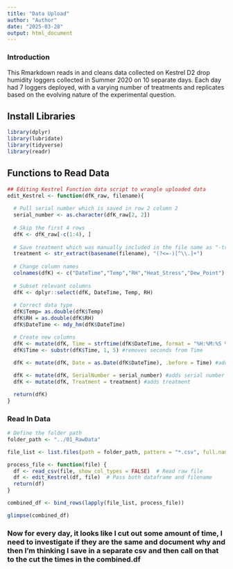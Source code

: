 ```yaml
---
title: "Data Upload"
author: "Author"
date: "2025-03-28"
output: html_document
---
```



### Introduction
This Rmarkdown reads in and cleans data collected on Kestrel D2 drop humidity loggers collected in Summer 2020 on 10 separate days. Each day had 7 loggers deployed, with a varying number of treatments and replicates based on the evolving nature of the experimental question. 

## Install Libraries
```r
library(dplyr)
library(lubridate)
library(tidyverse)
library(readr)
```

## Functions to Read Data

```r
## Editing Kestrel Function data script to wrangle uploaded data
edit_Kestrel <- function(dfK_raw, filename){
  
  # Pull serial number which is saved in row 2 column 2
  serial_number <- as.character(dfK_raw[2, 2]) 
  
  # Skip the first 4 rows
  dfK <- dfK_raw[-c(1:4), ]  
  
  # Save treatment which was manually included in the file name as "-treatment.csv"
  treatment <- str_extract(basename(filename), "(?<=-)[^\\.]+") 
  
  # Change column names
  colnames(dfK) <- c("DateTime","Temp","RH","Heat_Stress","Dew_Point")
  
  # Subset relevant columns
  dfK <- dplyr::select(dfK, DateTime, Temp, RH) 
  
  # Correct data type
  dfK$Temp= as.double(dfK$Temp)
  dfK$RH = as.double(dfK$RH)
  dfK$DateTime <- mdy_hm(dfK$DateTime)

  # Create new columns
  dfK <- mutate(dfK, Time = strftime(dfK$DateTime, format = "%H:%M:%S %p", tz = "UTC"), .before = Temp) #separates time as character 
  dfK$Time <- substr(dfK$Time, 1, 5) #removes seconds from Time
  
  dfK <- mutate(dfK, Date = as.Date(dfK$DateTime), .before = Time) #adds date column

  dfK <- mutate(dfK, SerialNumber = serial_number) #adds serial number 
  dfK <- mutate(dfK, Treatment = treatment) #adds treatment

  return(dfK)
}
```

### Read In Data
```r
# Define the folder path
folder_path <- "../01_RawData"

file_list <- list.files(path = folder_path, pattern = "*.csv", full.names = TRUE)

process_file <- function(file) {
  df <- read_csv(file, show_col_types = FALSE)  # Read raw file
  df <- edit_Kestrel(df, file)  # Pass both dataframe and filename
  return(df)
}

combined_df <- bind_rows(lapply(file_list, process_file))

glimpse(combined_df)
```
### Now for every day, it looks like I cut out some amount of time, I need to investigate if they are the same and document why and then I'm thinking I save in a separate csv and then call on that to the cut the times in the combined.df


